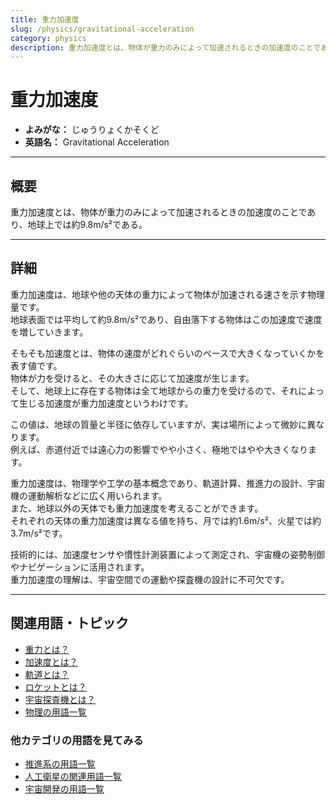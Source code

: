```yaml
---
title: 重力加速度
slug: /physics/gravitational-acceleration
category: physics
description: 重力加速度とは、物体が重力のみによって加速されるときの加速度のことである
---
```



<Head>
  <script type="application/ld+json">
    {`{
      "@context": "https://schema.org",
      "@type": "DefinedTerm",
      "name": "重力加速度",
      "inDefinedTermSet": "https://www.space-portal.org",
      "termCode": "physics/gravitational-acceleration",
      "description": "重力加速度とは、物体が重力のみによって加速されるときの加速度のことである。",
      "url": "https://www.space-portal.org/docs/physics/gravitational-acceleration"
    }`}
  </script>
</Head>

# 重力加速度

- **よみがな：** じゅうりょくかそくど  
- **英語名：** Gravitational Acceleration  

---

## 概要

重力加速度とは、物体が重力のみによって加速されるときの加速度のことであり、地球上では約9.8m/s²である。

---

## 詳細

重力加速度は、地球や他の天体の重力によって物体が加速される速さを示す物理量です。  
地球表面では平均して約9.8m/s²であり、自由落下する物体はこの加速度で速度を増していきます。  

そもそも加速度とは、物体の速度がどれぐらいのペースで大きくなっていくかを表す値です。  
物体が力を受けると、その大きさに応じて加速度が生じます。  
そして、地球上に存在する物体は全て地球からの重力を受けるので、それによって生じる加速度が重力加速度というわけです。  

この値は、地球の質量と半径に依存していますが、実は場所によって微妙に異なります。  
例えば、赤道付近では遠心力の影響でやや小さく、極地ではやや大きくなります。  

重力加速度は、物理学や工学の基本概念であり、軌道計算、推進力の設計、宇宙機の運動解析などに広く用いられます。  
また、地球以外の天体でも重力加速度を考えることができます。  
それぞれの天体の重力加速度は異なる値を持ち、月では約1.6m/s²、火星では約3.7m/s²です。  

技術的には、加速度センサや慣性計測装置によって測定され、宇宙機の姿勢制御やナビゲーションに活用されます。  
重力加速度の理解は、宇宙空間での運動や探査機の設計に不可欠です。

---

## 関連用語・トピック

- [重力とは？](/docs/physics/gravity/)
- [加速度とは？](/docs/physics/acceleration/)
- [軌道とは？](/docs/orbit/orbit/)
- [ロケットとは？](/docs/rocket/rocket/)
- [宇宙探査機とは？](/docs/explorer/space-probe/)
- [物理の用語一覧](/docs/category/physics/)

### 他カテゴリの用語を見てみる

- [推進系の用語一覧](/docs/category/propulsion/)
- [人工衛星の関連用語一覧](/docs/category/satellite/)
- [宇宙開発の用語一覧](/docs/category/glossary/)
